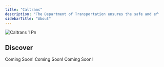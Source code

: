 ```yaml
---
title: "Caltrans"
description: "The Department of Transportation ensures the safe and efficient movement of traffic and maintains roadway infrastructure. DOT officers and workers manage traffic control, roadway repairs, and provide assistance to keep highways and streets safe."
sidebarTitle: "About"
---
```


![Caltrans 1 Pn](/images/caltrans_1.png)

## Discover

<Columns cols={2}>
  <Card title="Leadership" icon="user-police" iconType="duotone" href="/dot/leadership">
    Coming Soon!
  </Card>
  <Card title="Department Ranks" icon="star-shooting" iconType="duotone" href="/dot/department-ranks">
    Coming Soon!
  </Card>
  <Card title="Handbook" icon="book" iconType="duotone" href="/dot/core-values">
    Coming Soon!
  </Card>
  <Card title="Discord Server" icon="discord" iconType="brands" href="https://discord.gg/pgHjTnj6b3">
    
  </Card>
</Columns>